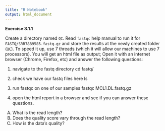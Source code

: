 ```yaml
---
title: "R Notebook"
output: html_document
---
```


**Exercise 3.1.1**

Create a directory named `QC`. Read `fastqc` help manual to run it for `FASTQ/SRR7889585.fastq.gz` and store the results at the newly created folder (`QC`). To speed it up, use 7 threads (which it will allow our machines to use 7 processors). You will get an html file as output; Open it with an internet browser (Chrome, Firefox, etc) and answer the following questions:

1) navigate to the fastq directory
  cd fastq/
  
2) check we have our fastq files here
  ls
  
3) run fastqc on one of our samples
  fastqc MCL1.DL.fastq.gz
  
4) open the html report in a browser and see if you can answer these questions.
  A) What is the read length?
  B) Does the quality score vary through the read length?
  C) How is the data's quality?
